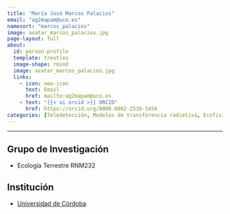 ```yaml
---
title: "María José Marcos Palacios"
email: "ag2mapam@uco.es"  
namesort: "marcos_palacios"
image: avatar_marcos_palacios.jpg
page-layout: full
about: 
  id: person-profile
  template: trestles
  image-shape: round
  image: avatar_marcos_palacios.jpg
  links:
    - icon: new-icon
      text: Email
      href: mailto:ag2mapam@uco.es
    - text: "{{< ai orcid >}} ORCID"
      href: https://orcid.org/0000-0002-2516-5456	
categories: [Teledetección, Modelos de transferencia radiativa, Ecofisiología, Biodiversidad y conservación	Espectroscopía de imagenes]
---
```

 
<hr>

:::{#person-profile}

## Grupo de Investigación
- Ecología Terrestre RNM232

## Institución
- [Universidad de Córdoba](https://www.uco.es/)

:::

